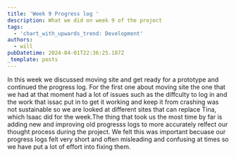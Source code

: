 ```yaml
---
title: 'Week 9 Progress log '
description: What we did on week 9 of the project
tags:
  - 'chart_with_upwards_trend: Development'
authors:
  - will
pubDatetime: 2024-04-01T22:36:25.187Z
_template: posts
---
```


In this week we discussed moving site and get ready for a prototype and continued the progress log. For the first one about moving site the one that we had at that moment had a lot of issues such as the diffculty to log in and the work that issac put in to get it working and keep it from crashing was not sustainable so we are looked at different sites that can replace Tina, which Isaac did for the week.The thing that took us the most time by far is adding new and improving old progresss logs to more accurately relfect our thought process during the project.  We felt this was important becuase our progress logs felt very short and often misleading and confusing at times so we have put a lot of effort into fixing them.
